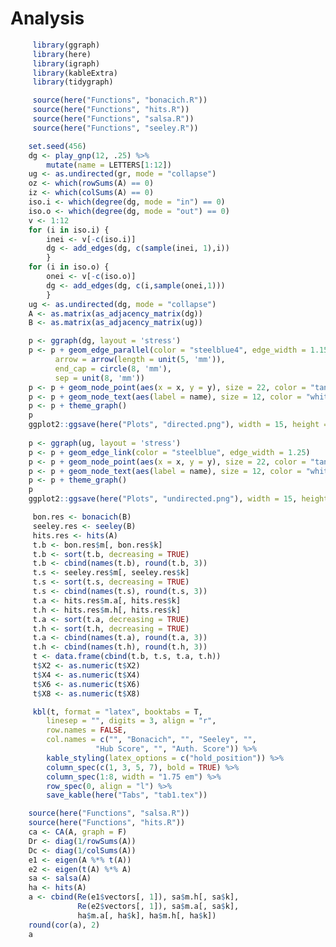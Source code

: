 # Analysis


```r
     library(ggraph)
     library(here)
     library(igraph)
     library(kableExtra)
     library(tidygraph)
```


```r
     source(here("Functions", "bonacich.R"))
     source(here("Functions", "hits.R"))
     source(here("Functions", "salsa.R"))
     source(here("Functions", "seeley.R"))
```

```r
    set.seed(456)
    dg <- play_gnp(12, .25) %>% 
        mutate(name = LETTERS[1:12]) 
    ug <- as.undirected(gr, mode = "collapse")
    oz <- which(rowSums(A) == 0)
    iz <- which(colSums(A) == 0)
    iso.i <- which(degree(dg, mode = "in") == 0)
    iso.o <- which(degree(dg, mode = "out") == 0)
    v <- 1:12
    for (i in iso.i) {
        inei <- v[-c(iso.i)]
        dg <- add_edges(dg, c(sample(inei, 1),i))
        }
    for (i in iso.o) {
        onei <- v[-c(iso.o)]
        dg <- add_edges(dg, c(i,sample(onei,1)))
        }
    ug <- as.undirected(dg, mode = "collapse")
    A <- as.matrix(as_adjacency_matrix(dg))
    B <- as.matrix(as_adjacency_matrix(ug))
```

```r
    p <- ggraph(dg, layout = 'stress')
    p <- p + geom_edge_parallel(color = "steelblue4", edge_width = 1.15,
          arrow = arrow(length = unit(5, 'mm')),
          end_cap = circle(8, 'mm'), 
          sep = unit(8, 'mm'))
    p <- p + geom_node_point(aes(x = x, y = y), size = 22, color = "tan2") 
    p <- p + geom_node_text(aes(label = name), size = 12, color = "white")
    p <- p + theme_graph() 
    p
    ggplot2::ggsave(here("Plots", "directed.png"), width = 15, height = 15)
    
    p <- ggraph(ug, layout = 'stress')
    p <- p + geom_edge_link(color = "steelblue", edge_width = 1.25) 
    p <- p + geom_node_point(aes(x = x, y = y), size = 22, color = "tan2") 
    p <- p + geom_node_text(aes(label = name), size = 12, color = "white")
    p <- p + theme_graph() 
    p
    ggplot2::ggsave(here("Plots", "undirected.png"), width = 15, height = 15)
```

```r
     bon.res <- bonacich(B)
     seeley.res <- seeley(B)
     hits.res <- hits(A)
     t.b <- bon.res$m[, bon.res$k]
     t.b <- sort(t.b, decreasing = TRUE)
     t.b <- cbind(names(t.b), round(t.b, 3))
     t.s <- seeley.res$m[, seeley.res$k]
     t.s <- sort(t.s, decreasing = TRUE)
     t.s <- cbind(names(t.s), round(t.s, 3))
     t.a <- hits.res$m.a[, hits.res$k]
     t.h <- hits.res$m.h[, hits.res$k]
     t.a <- sort(t.a, decreasing = TRUE)
     t.h <- sort(t.h, decreasing = TRUE)
     t.a <- cbind(names(t.a), round(t.a, 3))
     t.h <- cbind(names(t.h), round(t.h, 3))
     t <- data.frame(cbind(t.b, t.s, t.a, t.h))
     t$X2 <- as.numeric(t$X2)
     t$X4 <- as.numeric(t$X4)
     t$X6 <- as.numeric(t$X6)
     t$X8 <- as.numeric(t$X8)

     kbl(t, format = "latex", booktabs = T, 
        linesep = "", digits = 3, align = "r",
        row.names = FALSE,
        col.names = c("", "Bonacich", "", "Seeley", "", 
                   "Hub Score", "", "Auth. Score")) %>%
        kable_styling(latex_options = c("hold_position")) %>% 
        column_spec(c(1, 3, 5, 7), bold = TRUE) %>% 
        column_spec(1:8, width = "1.75 em") %>% 
        row_spec(0, align = "l") %>% 
        save_kable(here("Tabs", "tab1.tex"))

```

```r
    source(here("Functions", "salsa.R"))
    source(here("Functions", "hits.R"))
    ca <- CA(A, graph = F)
    Dr <- diag(1/rowSums(A))
    Dc <- diag(1/colSums(A))
    e1 <- eigen(A %*% t(A))
    e2 <- eigen(t(A) %*% A)
    sa <- salsa(A)
    ha <- hits(A)
    a <- cbind(Re(e1$vectors[, 1]), sa$m.h[, sa$k], 
               Re(e2$vectors[, 1]), sa$m.a[, sa$k], 
               ha$m.a[, ha$k], ha$m.h[, ha$k])
    round(cor(a), 2)
    a
```

          
          
          
          



